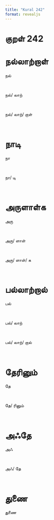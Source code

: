 ```yaml
---
title: "Kural 242"
format: revealjs
---
```


# குறள் 242

# நல்லாற்றாள்

:::: {.incremental}

::: {.fragment}


  நல்

:::

<br>

::: {.fragment}


  நல்/&nbsp;லாற்

:::

<br>

::: {.fragment}


  நல்/&nbsp;லாற்/&nbsp;றாள்

:::

<br>

::::

# நாடி

:::: {.incremental}

::: {.fragment}


  நா

:::

<br>

::: {.fragment}


  நா/&nbsp;டி

:::

<br>

::::

# அருளாள்க

:::: {.incremental}

::: {.fragment}


  அரு

:::

<br>

::: {.fragment}


  அரு/&nbsp;ளாள்

:::

<br>

::: {.fragment}


  அரு/&nbsp;ளாள்/&nbsp;க

:::

<br>

::::

# பல்லாற்றால்

:::: {.incremental}

::: {.fragment}


  பல்

:::

<br>

::: {.fragment}


  பல்/&nbsp;லாற்

:::

<br>

::: {.fragment}


  பல்/&nbsp;லாற்/&nbsp;றால்

:::

<br>

::::

# தேரினும்

:::: {.incremental}

::: {.fragment}


  தே

:::

<br>

::: {.fragment}


  தே/&nbsp;ரினும்

:::

<br>

::::

# அஃதே

:::: {.incremental}

::: {.fragment}


  அஃ

:::

<br>

::: {.fragment}


  அஃ/&nbsp;தே

:::

<br>

::::

# துணை

:::: {.incremental}

::: {.fragment}


  துணை

:::

<br>

::::
